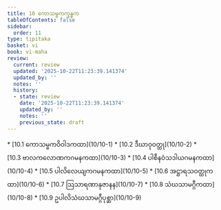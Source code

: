 ```yaml
---
title: 10 ကောသမ္ဗကက္ခန္ဓက
tableOfContents: false
sidebar:
  order: 11
type: tipitaka
basket: vi
book: vi-maha
review:
  current: review
  updated: '2025-10-22T11:23:39.141374'
  updated_by: ''
  notes: ''
  history:
  - state: review
    date: '2025-10-22T11:23:39.141374'
    updated_by: ''
    notes: ''
    previous_state: draft
---
```



<ReviewStatus review={frontmatter.review} showDetails={true} />

<HypothesisAnnotation frontmatter={frontmatter} />

<DynamicBreadcrumb />



<TableOfContents book="vi-maha" section="10">
* [10.1 ကောသမ္ဗကဝိဝါဒကထာ](10/10-1)
* [10.2 ဒီဃာဝုဝတ္ထု](10/10-2)
* [10.3 ဗာလကလောဏကဂမနကထာ](10/10-3)
* [10.4 ပါစီနဝံသဒါယဂမနကထာ](10/10-4)
* [10.5 ပါလိလေယျကဂမနကထာ](10/10-5)
* [10.6 အဋ္ဌာရသဝတ္ထုကထာ](10/10-6)
* [10.7 ဩသာရဏာနုဇာနန](10/10-7)
* [10.8 သံဃသာမဂ္ဂီကထာ](10/10-8)
* [10.9 ဥပါလိသံဃသာမဂ္ဂီပုစ္ဆာ](10/10-9)
</TableOfContents>